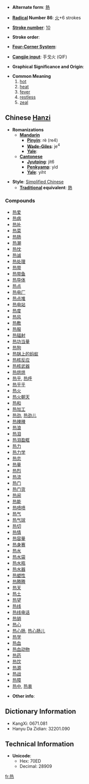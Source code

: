 * '''Alternate form''': [[熱]]

* '''[[Wiktionary:Chinese radical index|Radical]] Number 86''': [[Wiktionary:Chinese radical index 火|火]]+6 strokes

* '''[[Wiktionary:Chinese total strokes index|Stroke number]]''': [[Wiktionary:Chinese total strokes index 10|10]]

* '''Stroke order''': 

* '''[[Wiktionary:Chinese four corner index|Four-Corner System]]''': 

* '''[[Wiktionary:Chinese Cangjie index|Cangjie input]]''': 手戈火 (QIF)

* '''Graphical Significance and Origin''': 

* '''Common Meaning'''
*# [[hot]]
*# [[heat]]
*# [[fever]]
*# [[restless]]
*# [[zeal]]

== Chinese [[Hanzi]] ==

* '''Romanizations'''
** '''[[Mandarin]]'''
*** '''[[Pinyin]]''': rè (re4)
*** '''[[Wade-Giles]]''': je<sup>4</sup>
*** '''[[Yale]]''': 
** '''[[Cantonese]]'''
*** '''[[Jyutping]]''': jit6
*** '''[[Penkyamp]]''': yìd
*** '''[[Yale]]''': yiht

* '''Style''': [[Simplified Chinese]] 
** '''[[Traditional Chinese|Traditional]] equivalent''': [[熱]]

===Compounds===
*[[热爱]]
*[[热病]]
*[[热补]]
*[[热菜]]
*[[热肠]]
*[[热潮]]
*[[热忱]]
*[[热诚]]
*[[热处理]]
*[[热带]]
*[[热带鱼]]
*[[热导体]]
*[[热点]]
*[[热电厂]]
*[[热点堆]]
*[[热电站]]
*[[热度]]
*[[热风]]
*[[热敷]]
*[[热服]]
*[[热辐射]]
*[[热功当量]]
*[[热狗]]
*[[热锅上的蚂蚁]]
*[[热核反应]]
*[[热核武器]]
*[[热烘烘]]
*[[热乎]], [[热呼]]
*[[热乎乎]]
*[[热火]]
*[[热火朝天]]
*[[热和]]
*[[热加工]]
*[[热劲]], [[热劲儿]]
*[[热辣辣]]
*[[热浪]]
*[[热泪]]
*[[热泪盈眶]]
*[[热力]]
*[[热力学]]
*[[热恋]]
*[[热量]]
*[[热烈]]
*[[热流]]
*[[热门]]
*[[热门货]]
*[[热闹]]
*[[热能]]
*[[热喷喷]]
*[[热气]]
*[[热气球]]
*[[热切]]
*[[热情]]
*[[热容量]]
*[[热身赛]]
*[[热水]]
*[[热水袋]]
*[[热水瓶]]
*[[热水器]]
*[[热塑性]]
*[[热腾腾]]
*[[热天]]
*[[热土]]
*[[热望]]
*[[热线]]
*[[热线电话]]
*[[热销]]
*[[热心]]
*[[热心肠]], [[热心肠儿]]
*[[热学]]
*[[热血]]
*[[热血动物]]
*[[热药]]
*[[热饮]]
*[[热源]]
*[[热战]]
*[[热障]]
*[[热中]], [[热衷]]

* '''Other info''': 


== Dictionary Information ==

* KangXi: 0671.081
* Hanyu Da Zidian: 32201.090

== Technical Information ==

* '''Unicode''':
** Hex: 70ED
** Decimal: 28909

[[fr:热]]
